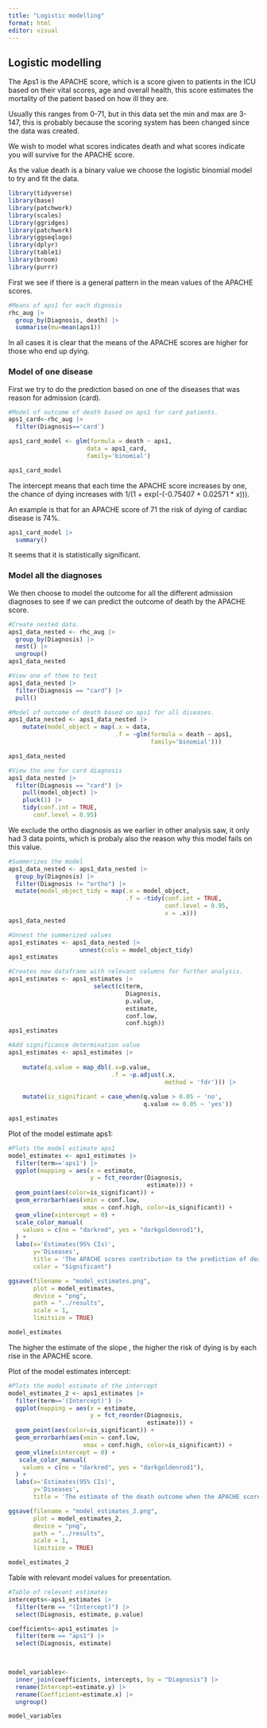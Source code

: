 ```yaml
---
title: "Logistic modelling"
format: html
editor: visual
---
```


## Logistic modelling

The Aps1 is the APACHE score, which is a score given to patients in the ICU based on their vital scores, age and overall health, this score estimates the mortality of the patient based on how ill they are.

Usually this ranges from 0-71, but in this data set the min and max are 3-147, this is probably because the scoring system has been changed since the data was created.

We wish to model what scores indicates death and what scores indicate you will survive for the APACHE score.

As the value death is a binary value we choose the logistic binomial model to try and fit the data.

```r
library(tidyverse)
library(base)
library(patchwork)
library(scales)
library(ggridges)
library(patchwork)
library(ggseqlogo)
library(dplyr)
library(table1)
library(broom)
library(purrr)
```

First we see if there is a general pattern in the mean values of the APACHE scores.

```r
#Means of aps1 for each dignosis
rhc_aug |> 
  group_by(Diagnosis, death) |> 
  summarise(mu=mean(aps1))
```

In all cases it is clear that the means of the APACHE scores are higher for those who end up dying.

### **Model of one disease**

First we try to do the prediction based on one of the diseases that was reason for admission (card).

```r
#Model of outcome of death based on aps1 for card patients.
aps1_card<-rhc_aug |> 
  filter(Diagnosis=='card')

aps1_card_model <- glm(formula = death ~ aps1,
                      data = aps1_card, 
                      family='binomial')

aps1_card_model
```

The intercept means that each time the APACHE score increases by one, the chance of dying increases with 1/(1 + exp(-(-0.75407 + 0.02571 \* x))).

An example is that for an APACHE score of 71 the risk of dying of cardiac disease is 74%.

```r
aps1_card_model |> 
  summary()
```

It seems that it is statistically significant.

### Model all the diagnoses

We then choose to model the outcome for all the different admission diagnoses to see if we can predict the outcome of death by the APACHE score.

```r
#Create nested data.
aps1_data_nested <- rhc_aug |> 
  group_by(Diagnosis) |> 
  nest() |> 
  ungroup()
aps1_data_nested
```

```r
#View one of them to test
aps1_data_nested |> 
  filter(Diagnosis == "card") |> 
  pull()
```

```r
#Model of outcome of death based on aps1 for all diseases.
aps1_data_nested <- aps1_data_nested |> 
    mutate(model_object = map(.x = data,
                              .f = ~glm(formula = death ~ aps1,                                         data = .x, 
                                        family='binomial')))

aps1_data_nested
```

```r
#View the one for card diagnosis
aps1_data_nested |>   
  filter(Diagnosis == "card") |> 
    pull(model_object) |> 
    pluck(1) |>
    tidy(conf.int = TRUE,
       conf.level = 0.95)
```

We exclude the ortho diagnosis as we earlier in other analysis saw, it only had 3 data points, which is probaly also the reason why this model fails on this value.

```r
#Summerizes the model
aps1_data_nested <- aps1_data_nested |> 
  group_by(Diagnosis) |> 
  filter(Diagnosis != "ortho") |> 
  mutate(model_object_tidy = map(.x = model_object,
                                 .f = ~tidy(conf.int = TRUE,
                                            conf.level = 0.95,
                                            x = .x)))
aps1_data_nested
```

```r
#Unnest the summerized values
aps1_estimates <- aps1_data_nested |>  
                    unnest(cols = model_object_tidy)
aps1_estimates

```

```r
#Creates new dataframe with relevant columns for further analysis.
aps1_estimates <- aps1_estimates |> 
                        select(c(term,
                                 Diagnosis, 
                                 p.value, 
                                 estimate, 
                                 conf.low, 
                                 conf.high))
aps1_estimates
```

```r
#Add significance determination value
aps1_estimates <- aps1_estimates |>
                    
    mutate(q.value = map_dbl(.x=p.value,
                             .f = ~p.adjust(.x, 
                                            method = 'fdr'))) |> 
  
    mutate(is_significant = case_when(q.value > 0.05 ~ 'no',
                                      q.value <= 0.05 ~ 'yes'))

aps1_estimates
```

Plot of the model estimate aps1:

```r
#Plots the model estimate aps1
model_estimates <- aps1_estimates |>
  filter(term=='aps1') |> 
  ggplot(mapping = aes(x = estimate,
                       y = fct_reorder(Diagnosis,
                                       estimate))) +
  geom_point(aes(color=is_significant)) +
  geom_errorbarh(aes(xmin = conf.low, 
                     xmax = conf.high, color=is_significant)) +
  geom_vline(xintercept = 0) +
  scale_color_manual(
    values = c(no = "darkred", yes = "darkgoldenrod1"),
  ) +
  labs(x='Estimates(95% CIs)', 
       y='Diseases',
       title = 'The APACHE scores contribution to the prediction of death',
       color = "Significant")

ggsave(filename = "model_estimates.png",
       plot = model_estimates,
       device = "png",
       path = "../results",
       scale = 1,
       limitsize = TRUE)

model_estimates
```

The higher the estimate of the slope , the higher the risk of dying is by each rise in the APACHE score.

Plot of the model estimates intercept:

```r
#Plots the model estimate of the intercept
model_estimates_2 <- aps1_estimates |>
  filter(term=='(Intercept)') |> 
  ggplot(mapping = aes(x = estimate,
                       y = fct_reorder(Diagnosis,
                                       estimate))) +
  geom_point(aes(color=is_significant)) +
  geom_errorbarh(aes(xmin = conf.low, 
                     xmax = conf.high, color=is_significant)) +
  geom_vline(xintercept = 0) +
   scale_color_manual(
    values = c(no = "darkred", yes = "darkgoldenrod1"),
  ) +
  labs(x='Estimates(95% CIs)', 
       y='Diseases',
       title = 'The estimate of the death outcome when the APACHE score is 0')

ggsave(filename = "model_estimates_2.png",
       plot = model_estimates_2,
       device = "png",
       path = "../results",
       scale = 1,
       limitsize = TRUE)

model_estimates_2
```

Table with relevant model values for presentation.

```r
#Table of relevant estimates
intercepts<-aps1_estimates |>   
  filter(term == "(Intercept)") |> 
  select(Diagnosis, estimate, p.value) 

coefficients<-aps1_estimates |>   
  filter(term == "aps1") |> 
  select(Diagnosis, estimate)

  

model_variables<- 
  inner_join(coefficients, intercepts, by = "Diagnosis") |> 
  rename(Intercept=estimate.y) |> 
  rename(Coefficient=estimate.x) |> 
  ungroup()

model_variables

```
